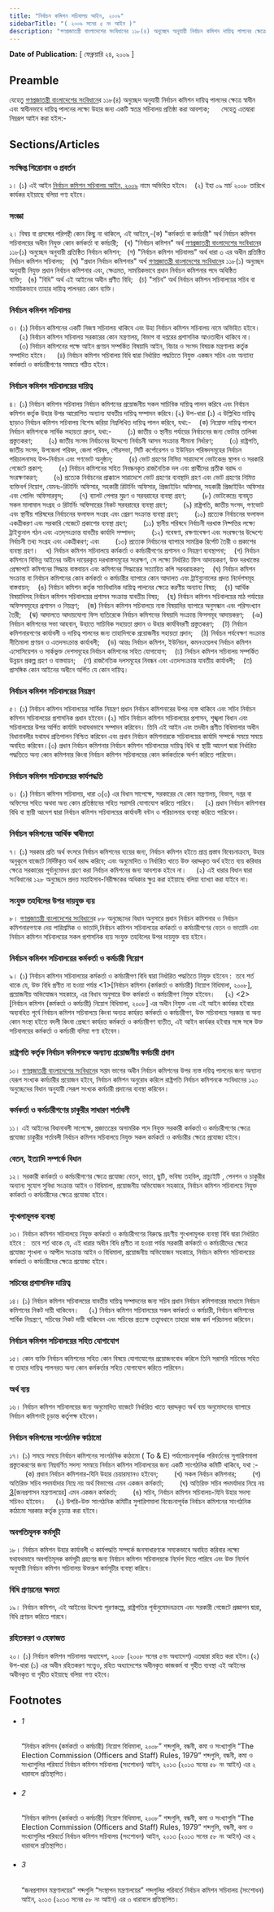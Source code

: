 ```yaml
---
title: "নির্বাচন কমিশন সচিবালয় আইন, ২০০৯"
sidebarTitle: "( ২০০৯ সনের ৫ নং আইন )"
description: "গণপ্রজাতন্ত্রী বাংলাদেশের সংবিধানের ১১৮(৪) অনুচ্ছেদ অনুযায়ী নির্বাচন কমিশন দায়িত্ব পালনের ক্ষেত্রে স্বাধীন এবং স্বাধীনভাবে দায়িত্ব পালনের লক্ষ্যে উহার জন্য একটি স্বতন্ত্র সচিবালয় প্রতিষ্ঠা করিবার উদ্দেশ্যে প্রয়োজনীয় বিধান প্রণয়নকল্পে প্রণীত আইন"
---
```


**Date of Publication:** [ ফেব্রুয়ারি ২৪, ২০০৯ ]

## Preamble

যেহেতু [গণপ্রজাতন্ত্রী বাংলাদেশের সংবিধান](/act-957.html "গণপ্রজাতন্ত্রী বাংলাদেশের সংবিধান")ের ১১৮(৪) অনুচ্ছেদ অনুযায়ী নির্বাচন কমিশন দায়িত্ব পালনের ক্ষেত্রে স্বাধীন এবং স্বাধীনভাবে দায়িত্ব পালনের লক্ষ্যে উহার জন্য একটি স্বতন্ত্র সচিবালয় প্রতিষ্ঠা করা আবশ্যক;      সেহেতু এতদ্বারা নিম্নরূপ আইন করা হইল:-

## Sections/Articles

### সংক্ষিপ্ত শিরোনাম ও প্রবর্তন

১। (১) এই আইন [নির্বাচন কমিশন সচিবালয় আইন, ২০০৯](/act-1004.html "নির্বাচন কমিশন সচিবালয় আইন, ২০০৯") নামে অভিহিত হইবে।   (২) ইহা ০৯ মার্চ ২০০৮ তারিখে কার্যকর হইয়াছে বলিয়া গণ্য হইবে।

### সংজ্ঞা

২। বিষয় বা প্রসঙ্গের পরিপন্থী কোন কিছু না থাকিলে, এই আইনে,-(ক) "কর্মকর্তা বা কর্মচারী" অর্থ নির্বাচন কমিশন সচিবালয়ের অধীন নিযুক্ত কোন কর্মকর্তা বা কর্মচারী;   (খ) "নির্বাচন কমিশন" অর্থ [গণপ্রজাতন্ত্রী বাংলাদেশের সংবিধান](/act-957.html "গণপ্রজাতন্ত্রী বাংলাদেশের সংবিধান")ের ১১৮(১) অনুচ্ছেদ অনুযায়ী প্রতিষ্ঠিত নির্বাচন কমিশন;   (গ) "নির্বাচন কমিশন সচিবালয়" অর্থ ধারা ৩ এর অধীন প্রতিষ্ঠিত নির্বাচন কমিশন সচিবালয়;   (ঘ) "প্রধান নির্বাচন কমিশনার" অর্থ [গণপ্রজাতন্ত্রী বাংলাদেশের সংবিধান](/act-957.html "গণপ্রজাতন্ত্রী বাংলাদেশের সংবিধান")ের ১১৮(১) অনুচ্ছেদ অনুযায়ী নিযুক্ত প্রধান নির্বাচন কমিশনার এবং, ক্ষেত্রমত, সাময়িকভাবে প্রধান নির্বাচন কমিশনার পদে অধিষ্ঠিত ব্যক্তি;   (ঙ) "বিধি" অর্থ এই আইনের অধীন প্রণীত বিধি;   (চ) "সচিব" অর্থ নির্বাচন কমিশন সচিবালয়ের সচিব বা সাময়িকভাবে তাহার দায়িত্ব পালনরত কোন ব্যক্তি।

### নির্বাচন কমিশন সচিবালয়

৩। (১) নির্বাচন কমিশনের একটি নিজস্ব সচিবালয় থাকিবে এবং উহা নির্বাচন কমিশন সচিবালয় নামে অভিহিত হইবে।     (২) নির্বাচন কমিশন সচিবালয় সরকারের কোন মন্ত্রণালয়, বিভাগ বা দপ্তরের প্রশাসনিক আওতাধীন থাকিবে না।     (৩) নির্বাচন কমিশনের পক্ষে আইন প্রণয়ন সম্পর্কিত বিষয়াদি আইন, বিচার ও সংসদ বিষয়ক মন্ত্রণালয় কর্তৃক সম্পাদিত হইবে।     (৪) নির্বাচন কমিশন সচিবালয় বিধি দ্বারা নির্ধারিত পদ্ধতিতে নিযুক্ত একজন সচিব এবং অন্যান্য কর্মকর্তা ও কর্মচারীগণের সমন্বয়ে গঠিত হইবে।

### নির্বাচন কমিশন সচিবালয়ের দায়িত্ব

৪। (১) নির্বাচন কমিশন সচিবালয় নির্বাচন কমিশনের প্রয়োজনীয় সকল সাচিবিক দায়িত্ব পালন করিবে এবং নির্বাচন কমিশন কর্তৃক উহার উপর আরোপিত অন্যান্য যাবতীয় দায়িত্ব সম্পাদন করিবে।(২) উপ-ধারা (১) এ উল্লিখিত দায়িত্ব ছাড়াও নির্বাচন কমিশন সচিবালয় বিশেষ করিয়া নিম্নলিখিত দায়িত্ব পালন করিবে, যথা:-    (ক) নিম্নোক্ত দায়িত্ব পালনে নির্বাচন কমিশনকে সার্বিক সহায়তা প্রদান, যথা:-        (১) জাতীয় ও স্থানীয় পর্যায়ের নির্বাচনের জন্য ভোটার তালিকা প্রস্তুতকরণ;        (২) জাতীয় সংসদ নির্বাচনের উদ্দেশ্যে নির্বাচনী আসন সংক্রান্ত সীমানা নির্ধারণ;        (৩) রাষ্ট্রপতি, জাতীয় সংসদ, উপজেলা পরিষদ, জেলা পরিষদ, পৌরসভা, সিটি কর্পোরেশন ও ইউনিয়ন পরিষদসমূহের নির্বাচন পরিচালনাসহ উপ-নির্বাচন এবং গণভোট অনুষ্ঠান;        (৪) ভোট গ্রহণের নিমিত্ত সারাদেশে ভোটকেন্দ্র স্থাপন ও সরকারি গেজেটে প্রকাশ;        (৫) নির্বাচন কমিশনের সহিত নিবন্ধনকৃত রাজনৈতিক দল এবং প্রার্থীদের প্রতীক বরাদ্দ ও সংরক্ষণকরণ;        (৬) প্রত্যেক নির্বাচনের প্রাক্কালে সারাদেশে ভোট গ্রহণের ব্যবস্থাদি গ্রহণ এবং ভোট গ্রহণের নিমিত্ত ব্যক্তিবর্গ নিয়োগ, যেমনঃ-রিটার্নিং অফিসার, সহকারী রিটার্নিং অফিসার, প্রিজাইডিং অফিসার, সহকারী প্রিজাইডিং অফিসার এবং পোলিং অফিসারবৃন্দ;        (৭) ব্যালট পেপার মুদ্রণ ও সরবরাহের ব্যবস্থা গ্রহণ;        (৮) ভোটকেন্দ্রে ব্যবহৃত সকল মালামাল সংগ্রহ ও রিটার্নিং অফিসারের নিকট সরবরাহের ব্যবস্থা গ্রহণ;        (৯) রাষ্ট্রপতি, জাতীয় সংসদ, গণভোট এবং স্থানীয় পরিষদের নির্বাচনের ফলাফল সংগ্রহ এবং প্রেরণ সংক্রান্ত ব্যবস্থা গ্রহণ;        (১০) প্রত্যেক নির্বাচনের ফলাফল একত্রীকরণ এবং সরকারি গেজেটে প্রকাশের ব্যবস্থা গ্রহণ;        (১১) স্থানীয় পরিষদে নির্বাচনী দরখাস্ত নিষ্পত্তির লক্ষ্যে ট্রাইব্যুনাল গঠন এবং এতদ্‌সংক্রান্ত যাবতীয় কার্যাদি সম্পাদন;        (১২) গবেষণা, রক্ষণাবেক্ষণ এবং সংরক্ষণের উদ্দেশ্যে নির্বাচনী তথ্য সংগ্রহ এবং একত্রীকরণ; এবং        (১৩) প্রত্যেক নির্বাচনের ব্যাপারে সামগ্রিক রির্পোট তৈরী ও প্রকাশের ব্যবস্থা গ্রহণ।    খ) নির্বাচন কমিশন সচিবালয়ে কর্মকর্তা ও কর্মচারীগণের প্রশাসন ও নিয়ন্ত্রণ ব্যবস্থাপনা;    (গ) নির্বাচন কমিশনে বিভিন্ন আইনের অধীন দায়েরকৃত দরখাস্তসমূহের সংরক্ষণ, সে লক্ষ্যে নির্ধারিত ফিস আদায়করণ, উক্ত দরখাস্তের প্রেক্ষাপটে কমিশনের সিদ্ধান্ত বাস্তবায়ন এবং কমিশনের সিদ্ধান্তের সত্যায়িত কপি সরবরাহকরণ;    (ঘ) নির্বাচন কমিশন সংক্রান্ত বা নির্বাচন কমিশনের কোন কর্মকর্তা ও কর্মচারীর ব্যাপারে কোন আদালত এবং ট্রাইব্যুনালের প্রদত্ত নির্দেশসমূহ বাস্তবায়ন;    (ঙ) নির্বাচন কমিশন কর্তৃক সাংবিধানিক দায়িত্ব পালনের ক্ষেত্রে করণীয় অন্যান্য বিষয়;    (চ) আর্থিক বিষয়াদিসহ নির্বাচন কমিশন সচিবালয়ের প্রশাসন সংক্রান্ত যাবতীয় বিষয়;    (ছ) নির্বাচন কমিশন সচিবালয়ের মাঠ পর্যায়ের অফিসসমূহের প্রশাসন ও নিয়ন্ত্রণ;    (জ) নির্বাচন কমিশন সচিবালয়ে ন্যস্ত বিষয়াদির ব্যাপারে অনুসন্ধান এবং পরিসংখ্যান তৈরী;    (ঝ) আদালতে আদায়যোগ্য ফিস ব্যতিরেকে নির্বাচন কমিশনের বিষয়াদি সংক্রান্ত ফিসসমূহ আদায়করণ;    (ঞ) নির্বাচন কমিশনের সভা আহবান, উহাতে সাচিবিক সহায়তা প্রদান ও উহার কার্যবিবরণী প্রস্তুতকরণ;    (ট) নির্বাচন কমিশনারগণের কার্যাবলী ও দায়িত্ব পালনের জন্য তাহাদিগকে প্রয়োজনীয় সহায়তা প্রদান;    (ঠ) নির্বাচন পর্যবেক্ষণ সংক্রান্ত নীতিমালা প্রণয়ন ও এতদসংক্রান্ত কার্যাবলী;    (ড) আন্তঃ নির্বাচন কমিশন, ইউনিয়ন, কমনওয়েলথ নির্বাচন কমিশন এসোসিয়েশন ও সার্কভুক্ত দেশসমূহের নির্বাচন কমিশনের সহিত যোগাযোগ;    (ঢ) নির্বাচন কমিশন সচিবালয় সম্পর্কিত উন্নয়ন প্রকল্প গ্রহণ ও বাস্তবায়ন;    (ণ) রাজনৈতিক দলসমূহের নিবন্ধন এবং এতদসংক্রান্ত যাবতীয় কার্যাবলী;    (ত) প্রাসঙ্গিক কোন আইনের অধীনে অর্পিত যে কোন দায়িত্ব।

### নির্বাচন কমিশন সচিবালয়ের নিয়ন্ত্রণ

৫। (১) নির্বাচন কমিশন সচিবালয়ের সার্বিক নিয়ন্ত্রণ প্রধান নির্বাচন কমিশনারের উপর ন্যস্ত থাকিবে এবং সচিব নির্বাচন কমিশন সচিবালয়ের প্রশাসনিক প্রধান হইবেন।(২) সচিব নির্বাচন কমিশন সচিবালয়ের প্রশাসন, শৃঙ্খলা বিধান এবং সচিবালয়ের উপর অর্পিত কার্যাদি যথাযথভাবে সম্পাদন করিবেন। তিনি এই আইন এবং তদধীন প্রণীত বিধিমালার অধীন বিধানাবলীর যথাযথ প্রতিপালন নিশ্চিত করিবেন এবং প্রধান নির্বাচন কমিশনারকে সচিবালয়ের কার্যাদি সম্পর্কে সময়ে সময়ে অবহিত করিবেন।(৩) প্রধান নির্বাচন কমিশনার নির্বাচন কমিশন সচিবালয়ের দায়িত্ব বিধি বা স্থায়ী আদেশ দ্বারা নির্ধারিত পদ্ধতিতে অন্য কোন কমিশনার কিংবা নির্বাচন কমিশন সচিবালয়ের কোন কর্মকর্তাকে অর্পণ করিতে পারিবেন।

### নির্বাচন কমিশন সচিবালয়ের কার্যপদ্ধতি

৬। (১) নির্বাচন কমিশন সচিবালয়, ধারা ৩(৩) এর বিধান সাপেক্ষে, সরকারের যে কোন মন্ত্রণালয়, বিভাগ, দপ্তর বা অফিসের সহিত অথবা অন্য কোন প্রতিষ্ঠানের সহিত সরাসরি যোগাযোগ করিতে পারিবে।     (২) প্রধান নির্বাচন কমিশনার বিধি বা স্থায়ী আদেশ দ্বারা নির্বাচন কমিশন সচিবালয়ের কার্যাবলী বন্টন ও পরিচালনার ব্যবস্থা করিতে পারিবেন।

### নির্বাচন কমিশনের আর্থিক স্বাধীনতা

৭। (১) সরকার প্রতি অর্থ বৎসরে নির্বাচন কমিশনের ব্যয়ের জন্য, নির্বাচন কমিশন হইতে প্রাপ্ত প্রস্তাব বিবেচনাক্রমে, উহার অনুকূলে বাজেটে নির্দিষ্টকৃত অর্থ বরাদ্দ করিবে; এবং অনুমোদিত ও নির্ধারিত খাতে উক্ত বরাদ্দকৃত অর্থ হইতে ব্যয় করিবার ক্ষেত্রে সরকারের পূর্বানুমোদন গ্রহণ করা নির্বাচন কমিশনের জন্য আবশ্যক হইবে না।     (২) এই ধারার বিধান দ্বারা সংবিধানের ১২৮ অনুচ্ছেদে প্রদত্ত মহাহিসাব-নিরীক্ষকের অধিকার ক্ষুণ্ন করা হইয়াছে বলিয়া ব্যাখ্যা করা যাইবে না।

### সংযুক্ত তহবিলের উপর দায়যুক্ত ব্যয়

৮। [গণপ্রজাতন্ত্রী বাংলাদেশের সংবিধান](/act-957.html "গণপ্রজাতন্ত্রী বাংলাদেশের সংবিধান")ের ৮৮ অনুচ্ছেদের বিধান অনুসারে প্রধান নির্বাচন কমিশনার ও নির্বাচন কমিশনারগণকে দেয় পারিশ্রমিক ও ভাতাদি,নির্বাচন কমিশন সচিবালয়ের কর্মকর্তা ও কর্মচারীগণের বেতন ও ভাতাদি এবং নির্বাচন কমিশন সচিবালয়ের সকল প্রশাসনিক ব্যয় সংযুক্ত তহবিলের উপর দায়যুক্ত ব্যয় হইবে।

### নির্বাচন কমিশন সচিবালয়ের কর্মকর্তা ও কর্মচারী নিয়োগ

৯। (১) নির্বাচন কমিশন সচিবালয়ের কর্মকর্তা ও কর্মচারীগণ বিধি দ্বারা নির্ধারিত পদ্ধতিতে নিযুক্ত হইবেন :  তবে শর্ত থাকে যে, উক্ত বিধি প্রণীত না হওয়া পর্যন্ত <1>[নির্বাচন কমিশন (কর্মকর্তা ও কর্মচারী) নিয়োগ বিধিমালা, ২০০৮], প্রয়োজনীয় অভিযোজন সহকারে, এর বিধান অনুসারে উক্ত কর্মকর্তা ও কর্মচারীগণ নিযুক্ত হইবেন।     (২) <2>[নির্বাচন কমিশন (কর্মকর্তা ও কর্মচারী) নিয়োগ বিধিমালা, ২০০৮] এর অধীন নিযুক্ত এবং এই আইন কার্যকর হইবার অব্যবহিত পূর্বে নির্বাচন কমিশন সচিবালয়ে কিংবা অন্যত্র কার্যরত কর্মকর্তা ও কর্মচারীগণ, উক্ত সচিবালয়ে সরকার বা অন্য কোন সংস্থা হইতে বদলী কিংবা প্রেষণে কার্যরত কর্মকর্তা ও কর্মচারীগণ ব্যতীত, এই আইন কার্যকর হইবার সঙ্গে সঙ্গে উক্ত সচিবালয়ের কর্মকর্তা ও কর্মচারী বলিয়া গণ্য হইবেন।

### রাষ্ট্রপতি কর্তৃক নির্বাচন কমিশনকে অন্যান্য প্রয়োজনীয় কর্মচারী প্রদান

১০। [গণপ্রজাতন্ত্রী বাংলাদেশের সংবিধান](/act-957.html "গণপ্রজাতন্ত্রী বাংলাদেশের সংবিধান")ের সপ্তম ভাগের অধীন নির্বাচন কমিশনের উপর ন্যস্ত দয়িত্ব পালনের জন্য অন্যান্য যেরূপ সংখ্যক কর্মচারীর প্রয়োজন হইবে, নির্বাচন কমিশন অনুরোধ করিলে রাষ্ট্রপতি নির্বাচন কমিশনকে সংবিধানের ১২০ অনুচ্ছেদের বিধান অনুযায়ী সেরূপ সংখ্যক কর্মচারী প্রদানের ব্যবস্থা করিবেন।

### কর্মকর্তা ও কর্মচারীগণের চাকুরীর সাধারণ শর্তাবলী

১১। এই আইনের বিধানাবলী সাপেক্ষে, প্রজাতন্ত্রের অসামরিক পদে নিযুক্ত সরকারী কর্মকর্তা ও কর্মচারীগণের ক্ষেত্রে প্রযোজ্য চাকুরীর শর্তাবলী নির্বাচন কমিশন সচিবালয়ে নিযুক্ত সকল কর্মকর্তা ও কর্মচারীর ক্ষেত্রে প্রযোজ্য হইবে।

### বেতন, ইত্যাদি সম্পর্কে বিধান

১২। সরকারী কর্মকর্তা ও কর্মচারীগণের ক্ষেত্রে প্রযোজ্য বেতন, ভাতা, ছুটি, ভবিষ্য তহবিল, গ্রাচ্যুইটি , পেনশন ও চাকুরীর অন্যান্য সুযোগ সুবিধা সংক্রান্ত আইন ও বিধিমালা, প্রয়োজনীয় অভিযোজন সহকারে, নির্বাচন কমিশন সচিবালয়ে নিযুক্ত কর্মকর্তা ও কর্মচারীদের ক্ষেত্রে প্রযোজ্য হইবে।

### শৃংখলামূলক ব্যবস্থা

১৩। নির্বাচন কমিশন সচিবালয়ে নিযুক্ত কর্মকর্তা ও কর্মচারীগণের বিরুদ্ধে গ্রহণীয় শৃংখলামূলক ব্যবস্থা বিধি দ্বারা নির্ধারিত হইবে :   তবে শর্ত থাকে যে, এই ধারার অধীন বিধি প্রণীত না হওয়া পর্যন্ত সরকারী কর্মকর্তা ও কর্মচারীদের ক্ষেত্রে প্রযোজ্য শৃংখলা ও আপীল সংক্রান্ত আইন ও বিধিমালা, প্রয়োজনীয় অভিযোজন সহকারে, নির্বাচন কমিশন সচিবালয়ের কর্মকর্তা ও কর্মচারীদের ক্ষেত্রে প্রযোজ্য হইবে।

### সচিবের প্রশাসনিক দায়িত্ব

১৪। (১) নির্বাচন কমিশন সচিবালয়ের যাবতীয় দায়িত্ব সম্পাদনের জন্য সচিব প্রধান নির্বাচন কমিশনারের মাধ্যমে নির্বাচন কমিশনের নিকট দায়ী থাকিবেন।     (২) নির্বাচন কমিশন সচিবালয়ের সকল কর্মকর্তা ও কর্মচারী, নির্বাচন কমিশনের সার্বিক নিয়ন্ত্রণে, সচিবের নিকট দায়ী থাকিবেন এবং সচিবের প্রত্যক্ষ তত্ত্বাবধানে তাহারা কাজ কর্ম পরিচালনা করিবেন।

### নির্বাচন কমিশন সচিবালয়ের সহিত যোগাযোগ

১৫। কোন ব্যক্তি নির্বাচন কমিশনের সহিত কোন বিষয়ে যোগাযোগের প্রয়োজনবোধ করিলে তিনি সরাসরি সচিবের সহিত বা তাহার দায়িত্ব পালনরত অন্য কোন কর্মকর্তার সহিত যোগাযোগ করিতে পারিবেন।

### অর্থ ব্যয়

১৬। নির্বাচন কমিশন সচিবালয়ের জন্য অনুমোদিত বাজেটে নির্ধারিত খাতে বরাদ্দকৃত অর্থ ব্যয় অনুমোদনের ব্যাপারে নির্বাচন কমিশনই চূড়ান্ত কর্তৃপক্ষ হইবেন।

### নির্বাচন কমিশনের সাংগঠনিক কাঠামো

১৭। (১) সময়ে সময়ে নির্বাচন কমিশনের সাংগঠনিক কাঠামো ( To & E) পর্যালোচনাপূর্বক পরিবর্তনের সুপারিশমালা প্রস্তুতকরণের জন্য নিম্নবর্ণিত সদস্য সমন্বয়ে নির্বাচন কমিশন সচিবালয়ের জন্য একটি সাংগঠনিক কমিটি থাকিবে, যথা :-        (ক) প্রধান নির্বাচন কমিশনার-যিনি উহার চেয়ারম্যানও হইবেন;        (খ) সকল নির্বাচন কমিশনার;        (গ) অতিরিক্ত সচিব পদমর্যাদার নিম্নে নয় অর্থ বিভাগের এমন একজন কর্মকর্তা;        (ঘ) অতিরিক্ত সচিব পদমর্যাদার নিম্নে নয় [3](1)[জনপ্রশাসন মন্ত্রণালয়ের] এমন একজন কর্মকর্তা;        (ঙ) সচিব, নির্বাচন কমিশন সচিবালয়-যিনি উহার সদস্য সচিবও হইবেন।     (২) উপরি-উক্ত সাংগঠনিক কমিটির সুপারিশমালা বিবেচনাপূর্বক নির্বাচন কমিশনের সাংগঠনিক কাঠামো সরকার কর্তৃক চূড়ান্ত করা হইবে।

### অবগতিমূলক কর্মসূচী

১৮। নির্বাচন কমিশন উহার কার্যাবলী ও কার্যপদ্ধতি সম্পর্কে জনসাধারণকে সম্যকভাবে অবহিত করিবার লক্ষ্যে যথাযথভাবে অবগতিমূলক কর্মসূচী গ্রহণের জন্য নির্বাচন কমিশন সচিবালয়কে নির্দেশ দিতে পারিবে এবং উক্ত নির্দেশ অনুযায়ী নির্বাচন কমিশন সচিবালয় উক্তরূপ কর্মসূচীর ব্যবস্থা করিবে।

### বিধি প্রণয়নের ক্ষমতা

১৯। নির্বাচন কমিশন, এই আইনের উদ্দেশ্য পূরণকল্পে, রাষ্ট্রপতির পূর্বানুমোদনক্রমে এবং সরকারী গেজেটে প্রজ্ঞাপন দ্বারা, বিধি প্রণয়ন করিতে পারবে।

### রহিতকরণ ও হেফাজত

২০। (১) নির্বাচন কমিশন সচিবালয় অধ্যাদেশ, ২০০৮ (২০০৮ সনের ৫নং অধ্যাদেশ) এতদ্বারা রহিত করা হইল।(২) উপ-ধারা (১) এর অধীন রহিতকরণ সত্ত্বেও, রহিত অধ্যাদেশের অধীনকৃত কাজকর্ম বা গৃহীত ব্যবস্থা এই আইনের অধীনকৃত বা গৃহীত হইয়াছে বলিয়া গণ্য হইবে।

## Footnotes

- ###### 1

  “নির্বাচন কমিশন (কর্মকর্তা ও কর্মচারী) নিয়োগ বিধিমালা, ২০০৮” শব্দগুলি, বন্ধনী, কমা ও সংখ্যাগুলি “The Election Commission (Officers and Staff) Rules, 1979” শব্দগুলি, বন্ধনী, কমা ও সংখ্যাগুলির পরিবর্তে নির্বাচন কমিশন সচিবালয় (সংশোধন) আইন, ২০১৩ (২০১৩ সনের ৫৮ নং আইন) এর ২ ধারাবলে প্রতিস্থাপিত।

- ###### 2

  “নির্বাচন কমিশন (কর্মকর্তা ও কর্মচারী) নিয়োগ বিধিমালা, ২০০৮” শব্দগুলি, বন্ধনী, কমা ও সংখ্যাগুলি “The Election Commission (Officers and Staff) Rules, 1979” শব্দগুলি, বন্ধনী, কমা ও সংখ্যাগুলির পরিবর্তে নির্বাচন কমিশন সচিবালয় (সংশোধন) আইন, ২০১৩ (২০১৩ সনের ৫৮ নং আইন) এর ২ ধারাবলে প্রতিস্থাপিত।

- ###### 3

  “জনপ্রশাসন মন্ত্রণালয়ের“ শব্দগুলি “সংস্থাপন মন্ত্রণালয়ের” শব্দগুলির পরিবর্তে নির্বাচন কমিশন সচিবালয় (সংশোধন) আইন, ২০১৩ (২০১৩ সনের ৫৮ নং আইন) এর ৩ ধারাবলে প্রতিস্থাপিত।
